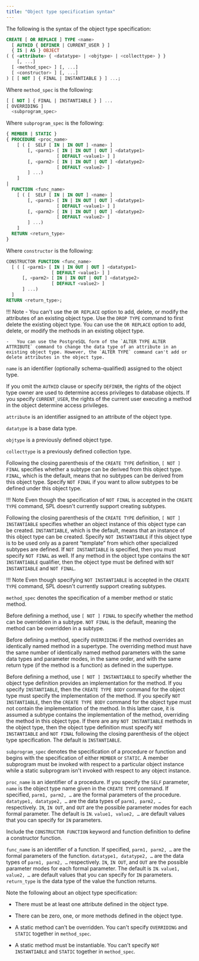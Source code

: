 ```yaml
---
title: "Object type specification syntax"
---
```


<div id="object_type_specification_syntax" class="registered_link"></div>

The following is the syntax of the object type specification:

```sql
CREATE [ OR REPLACE ] TYPE <name>
  [ AUTHID { DEFINER | CURRENT_USER } ]
  { IS | AS } OBJECT
( { <attribute> { <datatype> | <objtype> | <collecttype> } }
    [, ...]
  [ <method_spec> ] [, ...]
  [ <constructor> ] [, ...]
) [ [ NOT ] { FINAL | INSTANTIABLE } ] ...;
```

Where `method_spec` is the following:

```sql
[ [ NOT ] { FINAL | INSTANTIABLE } ] ...
[ OVERRIDING ]
  <subprogram_spec>
```

Where `subprogram_spec` is the following:

```sql
{ MEMBER | STATIC }
{ PROCEDURE <proc_name>
    [ ( [  SELF [ IN | IN OUT ] <name> ]
        [, <parm1> [ IN | IN OUT | OUT ] <datatype1>
                   [ DEFAULT <value1> ] ]
        [, <parm2> [ IN | IN OUT | OUT ] <datatype2>
                   [ DEFAULT <value2> ]
        ] ...)
    ]
|
  FUNCTION <func_name>
    [ ( [  SELF [ IN | IN OUT ] <name> ]
        [, <parm1> [ IN | IN OUT | OUT ] <datatype1>
                   [ DEFAULT <value1> ] ]
        [, <parm2> [ IN | IN OUT | OUT ] <datatype2>
                   [ DEFAULT <value2> ]
        ] ...)
    ]
  RETURN <return_type>
}
```

Where `constructor` is the following:

```sql
CONSTRUCTOR FUNCTION <func_name>
  [ ( [ <parm1> [ IN | IN OUT | OUT ] <datatype1>
                 [ DEFAULT <value1> ] ]
      [, <parm2> [ IN | IN OUT | OUT ] <datatype2>
                 [ DEFAULT <value2> ]
      ] ...)
  ]
RETURN <return_type>;
```

!!! Note
    -   You can't use the `OR REPLACE` option to add, delete, or modify the attributes of an existing object type. Use the `DROP TYPE` command to first delete the existing object type. You can use the `OR REPLACE` option to add, delete, or modify the methods in an existing object type.

    -   You can use the PostgreSQL form of the `ALTER TYPE ALTER ATTRIBUTE` command to change the data type of an attribute in an existing object type. However, the `ALTER TYPE` command can't add or delete attributes in the object type.

`name` is an identifier (optionally schema-qualified) assigned to the object type.

If you omit the `AUTHID` clause or specify `DEFINER`, the rights of the object type owner are used to determine access privileges to database objects. If you specify `CURRENT_USER`, the rights of the current user executing a method in the object determine access privileges.

`attribute` is an identifier assigned to an attribute of the object type.

`datatype` is a base data type.

`objtype` is a previously defined object type.

`collecttype` is a previously defined collection type.

Following the closing parenthesis of the `CREATE TYPE` definition, `[ NOT ] FINAL` specifies whether a subtype can be derived from this object type. `FINAL`, which is the default, means that no subtypes can be derived from this object type. Specify `NOT FINAL` if you want to allow subtypes to be defined under this object type.

!!! Note
    Even though the specification of `NOT FINAL` is accepted in the `CREATE TYPE` command, SPL doesn't currently support creating subtypes.

Following the closing parenthesis of the `CREATE TYPE` definition, `[ NOT ] INSTANTIABLE` specifies whether an object instance of this object type can be created. `INSTANTIABLE`, which is the default, means that an instance of this object type can be created. Specify `NOT INSTANTIABLE` if this object type is to be used only as a parent “template” from which other specialized subtypes are defined. If `NOT INSTANTIABLE` is specified, then you must specify `NOT FINAL` as well. If any method in the object type contains the `NOT INSTANTIABLE` qualifier, then the object type must be defined with `NOT INSTANTIABLE` and `NOT FINAL`.

!!! Note
    Even though specifying `NOT INSTANTIABLE` is accepted in the `CREATE TYPE` command, SPL doesn't currently support creating subtypes.

`method_spec` denotes the specification of a member method or static method.

Before defining a method, use `[ NOT ] FINAL` to specify whether the method can be overridden in a subtype. `NOT FINAL` is the default, meaning the method can be overridden in a subtype.

Before defining a method, specify `OVERRIDING` if the method overrides an identically named method in a supertype. The overriding method must have the same number of identically named method parameters with the same data types and parameter modes, in the same order, and with the same return type (if the method is a function) as defined in the supertype.

Before defining a method, use `[ NOT ] INSTANTIABLE` to specify whether the object type definition provides an implementation for the method. If you specify `INSTANTIABLE`, then the `CREATE TYPE BODY` command for the object type must specify the implementation of the method. If you specify `NOT INSTANTIABLE`, then the `CREATE TYPE BODY` command for the object type must not contain the implementation of the method. In this latter case, it is assumed a subtype contains the implementation of the method, overriding the method in this object type. If there are any `NOT INSTANTIABLE` methods in the object type, then the object type definition must specify `NOT INSTANTIABLE` and `NOT FINAL` following the closing parenthesis of the object type specification. The default is `INSTANTIABLE`.

`subprogram_spec` denotes the specification of a procedure or function and begins with the specification of either `MEMBER` or `STATIC`. A member subprogram must be invoked with respect to a particular object instance while a static subprogram isn't invoked with respect to any object instance.

`proc_name` is an identifier of a procedure. If you specify the `SELF` parameter, `name` is the object type name given in the `CREATE TYPE` command. If specified, `parm1, parm2, …` are the formal parameters of the procedure. `datatype1, datatype2, …` are the data types of `parm1, parm2, …` respectively. `IN`, `IN OUT`, and `OUT` are the possible parameter modes for each formal parameter. The default is `IN`. `value1, value2, …` are default values that you can specify for `IN` parameters.

Include the `CONSTRUCTOR FUNCTION` keyword and function definition to define a constructor function.

`func_name` is an identifier of a function. If specified, `parm1, parm2, …` are the formal parameters of the function. `datatype1, datatype2, …` are the data types of `parm1, parm2, …` respectively. `IN`, `IN OUT`, and `OUT` are the possible parameter modes for each formal parameter. The default is `IN`. `value1, value2, …` are default values that you can specify for `IN` parameters. `return_type` is the data type of the value the function returns.

Note the following about an object type specification:

-   There must be at least one attribute defined in the object type.

-   There can be zero, one, or more methods defined in the object type.

-   A static method can't be overridden. You can't specify `OVERRIDING` and `STATIC` together in `method_spec`.

-   A static method must be instantiable. You can't specify `NOT INSTANTIABLE` and `STATIC` together in `method_spec`.
